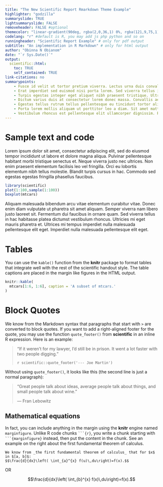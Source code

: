 ```yaml
---
title: "The New Scientific Report Rmarkdown Theme Example"
highlighter: "godzilla"
summaryslide: TRUE
lightsummaryslide: FALSE
removeheader: FALSE #optional
themecolor: "linear-gradient(90deg, rgba(2,0,36,1) 0%, rgba(121,9,75,1) 100%, rgba(0,212,255,1) 100%)" #you may use any color or hex
codelang: "r" #default is R, you may add js php python and so on
runningheader: "Scientific Report Example" # only for pdf output
subtitle: "An implementation in R Markdown" # only for html output
author: "Obinna N Obianom"
date: "`r Sys.Date()`"
output:
  scientific::html: 
    toc: TRUE
    self_contained: TRUE
link-citations: no
summarypoints:
    - Fusce id velit ut tortor pretium viverra. Lectus urna duis convallis convallis tellus id interdum. 
    - Erat imperdiet sed euismod nisi porta lorem. Sed viverra tellus in hac habitasse platea dictumst. 
    - Turpis egestas integer eget aliquet nibh praesent tristique. Ultricies integer quis auctor elit. 
    - Dictum varius duis at consectetur lorem donec massa. Convallis aenean et tortor at risus viverra. 
    - Egestas tellus rutrum tellus pellentesque eu tincidunt tortor aliquam nulla. Aliquet bibendum enim facilisis gravida neque. 
    - Porta lorem mollis aliquam ut porttitor leo a diam. Sit amet mattis vulputate enim nulla aliquet porttitor lacus. 
    - Vestibulum rhoncus est pellentesque elit ullamcorper dignissim. Risus feugiat in ante metus dictum. 
---
```


# Sample text and code

Lorem ipsum dolor sit amet, consectetur adipiscing elit, sed do eiusmod tempor incididunt ut labore et dolore magna aliqua. Pulvinar pellentesque habitant morbi tristique senectus et. Neque viverra justo nec ultrices. Non enim praesent elementum facilisis leo vel fringilla. Orci eu lobortis elementum nibh tellus molestie. Blandit turpis cursus in hac. Commodo sed egestas egestas fringilla phasellus faucibus. 

```r
library(scientific)
plot(1:100,sample(1:100))
boxplot(mtcars)

```

Aliquam malesuada bibendum arcu vitae elementum curabitur vitae. Donec enim diam vulputate ut pharetra sit amet aliquam. Semper viverra nam libero justo laoreet sit. Fermentum dui faucibus in ornare quam. Sed viverra tellus in hac habitasse platea dictumst vestibulum rhoncus. Ultricies mi eget mauris pharetra et. Ultrices mi tempus imperdiet nulla malesuada pellentesque elit eget. Imperdiet nulla malesuada pellentesque elit eget.

# Tables

You can use the `kable()` function from the **knitr** package to format tables that integrate well with the rest of the scientific handout style. The table captions are placed in the margin like figures in the HTML output.

```r
knitr::kable(
  mtcars[1:6, 1:6], caption = 'A subset of mtcars.'
)
```

# Block Quotes

We know from the Markdown syntax that paragraphs that start with `>` are converted to block quotes. If you want to add a right-aligned footer for the quote, you may use the function `quote_footer()` from **scientific** in an inline R expression. Here is an example:

> "If it weren't for my lawyer, I'd still be in prison. It went a lot faster with two people digging."
>
> `r scientific::quote_footer('--- Joe Martin')`

Without using `quote_footer()`, it looks like this (the second line is just a normal paragraph):

> "Great people talk about ideas, average people talk about things, and small people talk about wine."
>
> --- Fran Lebowitz

## Mathematical equations

In fact, you can include anything in the margin using the **knitr** engine named `marginfigure`. Unlike R code chunks ```` ```{r} ````, you write a chunk starting with ```` ```{marginfigure} ```` instead, then put the content in the chunk. See an example on the right about the first fundamental theorem of calculus.

```marginfigure
We know from _the first fundamental theorem of calculus_ that for $x$ in $[a, b]$:
$$\frac{d}{dx}\left( \int_{a}^{x} f(u)\,du\right)=f(x).$$
```

OR

$$\frac{d}{dx}\left( \int_{b}^{x} f(x)\,du\right)=f(x).$$

